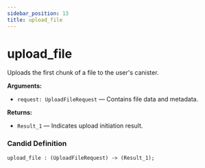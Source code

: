 ```yaml
---
sidebar_position: 13
title: upload_file
---
```

# upload_file

Uploads the first chunk of a file to the user's canister.

**Arguments:**

- `request: UploadFileRequest` — Contains file data and metadata.

**Returns:**

- `Result_1` — Indicates upload initiation result.

### Candid Definition

```candid
upload_file : (UploadFileRequest) -> (Result_1);
```